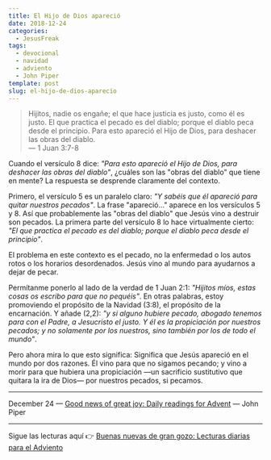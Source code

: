 ```yaml
---
title: El Hijo de Dios apareció
date: 2018-12-24
categories:
  - JesusFreak
tags:
  - devocional
  - navidad
  - adviento
  - John Piper
template: post
slug: el-hijo-de-dios-aparecio
---
```


> Hijitos, nadie os engañe; el que hace justicia es justo, como él es justo. El que practica el pecado es del diablo; porque el diablo peca desde el principio. Para esto apareció el Hijo de Dios, para deshacer las obras del diablo.<br />
> — 1 Juan 3:7-8

Cuando el versículo 8 dice: _"Para esto apareció el Hijo de Dios, para deshacer las obras del diablo"_, ¿cuáles son las "obras del diablo" que tiene en mente? La respuesta se desprende claramente del contexto.

Primero, el versículo 5 es un paralelo claro: _"Y sabéis que él apareció para quitar nuestros pecados"_. La frase "apareció..." aparece en los versículos 5 y 8. Así que probablemente las "obras del diablo" que Jesús vino a destruir son pecados. La primera parte del versículo 8 lo hace virtualmente cierto: _"El que practica el pecado es del diablo; porque el diablo peca desde el principio"_.

El problema en este contexto es el pecado, no la enfermedad o los autos rotos o los horarios desordenados. Jesús vino al mundo para ayudarnos a dejar de pecar.

Permítanme ponerlo al lado de la verdad de 1 Juan 2:1: _"Hijitos míos, estas cosas os escribo para que no pequéis"_. En otras palabras, estoy promoviendo el propósito de la Navidad (3:8), el propósito de la encarnación. Y añade (2,2): _"y si alguno hubiere pecado, abogado tenemos para con el Padre, a Jesucristo el justo. Y él es la propiciación por nuestros pecados; y no solamente por los nuestros, sino también por los de todo el mundo"_.

Pero ahora mira lo que esto significa: Significa que Jesús apareció en el mundo por dos razones. Él vino para que no sigamos pecando; y vino a morir para que hubiera una propiciación —un sacrificio sustitutivo que quitara la ira de Dios— por nuestros pecados, si pecamos.

---

December 24 — [Good news of great joy: Daily readings for Advent](https://www.desiringgod.org/books/good-news-of-great-joy) — John Piper

---

Sigue las lecturas aquí 👉 [Buenas nuevas de gran gozo: Lecturas diarias para el Adviento](/buenas-nuevas-de-gran-gozo-lecturas-diarias-para-adviento)

